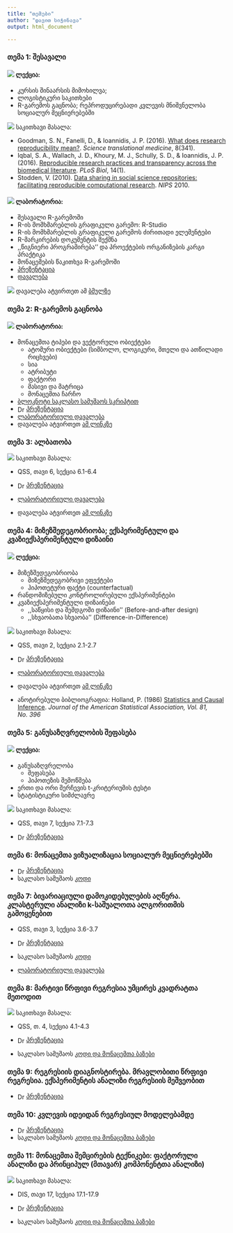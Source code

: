 ```yaml
---
title: "თემები"
author: "დავით სიჭინავა"
output: html_document

---
```


### თემა 1: შესავალი

#### ![](ico/teacher.png) ლექცია:

* კურსის შინაარსის მიმოხილვა;
* ლოგისტიკური საკითხები
* R-გარემოს გაცნობა; რეპროდუცირებადი კვლევის მნიშვნელობა სოციალურ მეცნიერებებში


![](ico/open-book.png) საკითხავი მასალა:


+ Goodman, S. N., Fanelli, D., & Ioannidis, J. P. (2016). [What does research reproducibility mean?](https://www.dropbox.com/s/4io57pvabqw539s/Goodman%2C%202016.pdf?dl=0). _Science translational medicine_, 8(341).
+ Iqbal, S. A., Wallach, J. D., Khoury, M. J., Schully, S. D., & Ioannidis, J. P. (2016). [Reproducible research practices and transparency across the biomedical literature](https://www.dropbox.com/s/dgl3tbskfjjn5ib/iqbal_et_al%2C%202016.PDF?dl=0). _PLoS Biol_, 14(1).
+ Stodden, V. (2010). [Data sharing in social science repositories: facilitating reproducible computational research](https://www.dropbox.com/s/uh7vd6diud8tcyu/Stodden%2C%202010.pdf?dl=0). _NIPS_ 2010.


#### ![](ico/flask-outline.png) ლაბორატორია:
* შესავალი R-გარემოში
* R-ის მომხმარებლის გრაფიკული გარემო: R-Studio
* R-ის მომხმარებლის გრაფიკული გარემოს ძირითადი ელემენტები
* R-მარკირების დოკუმენტის შექმნა
* ,,წიგნიერი პროგრამირება'' და პროექტების ორგანიზების კარგი პრაქტიკა 
* მონაცემების წაკითხვა R-გარემოში
* [პრეზენტაცია](https://davidsichinava.github.io/dar/meetings/m1/pres/meeting_1.html)
* [დავალება](https://www.dropbox.com/s/iun44y0iv8mj2vv/lab1.pdf?dl=0)


![](ico/book.png) დავალება ატვირთეთ ამ [ბმულზე](https://www.dropbox.com/request/oUc9abSj2pWwLHgObGV7)


### თემა 2: R-გარემოს გაცნობა

#### ![](ico/flask-outline.png) ლაბორატორია:

* მონაცემთა ტიპები და ვექტორული ობიექტები
	+ ატომური ობიექტები (სიმბოლო, ლოგიკური, მთელი და ათწილადი რიცხვები)
	+ სია
	+ ატრიბუტი
	+ ფაქტორი
	+ მასივი და მატრიცა
	+ მონაცემთა ჩარჩო
* [ბლოკნოტი საკლასო სამუშაოს სკრიპტით](https://www.dropbox.com/s/2xhprzisunzg2ba/meeting2.Rmd?dl=0)
* <img src="ico/teacher.png" alt="Drawing" style="width: 16px; vertical-align:middle;"/> 
<a href="https://davidsichinava.github.io/dar/meetings/m2/pres/meeting_2.html">პრეზენტაცია</a>
* [ლაბორატორიული დავალება](https://www.dropbox.com/s/bhrmma379ihen9o/lab2.pdf?dl=0)
* დავალება ატვირთეთ [ამ ლინკზე](https://www.dropbox.com/request/sl2iimmayEq1Ym3f95zf)


### თემა 3: ალბათობა

![](ico/open-book.png) საკითხავი მასალა:

* QSS, თავი 6, სექცია 6.1-6.4


* <img src="ico/teacher.png" alt="Drawing" style="width: 16px; vertical-align:middle;"/> 
<a href="https://davidsichinava.github.io/dar/meetings/m3/pres/meeting_3.html">პრეზენტაცია</a>
* [ლაბორატორიული დავალება](https://www.dropbox.com/s/96ezsciso3az13g/lab3.pdf?dl=0)
* დავალება ატვირთეთ [ამ ლინკზე](https://www.dropbox.com/request/LhDYEJjQZQRW0DgdeoS2)

### თემა 4: მიზეზშედეგობრიობა; ექსპერიმენტული და კვაზიექსპერიმენტული დიზაინი
#### ![](ico/teacher.png) ლექცია:

- მიზეზშედეგობრიობა
	+ მიზეზშედეგობრივი ეფექტები
	+ ჰიპოთეტური ფაქტი (counterfactual)
- რანდომიზებული კონტროლირებული ექსპერიმენტები
- კვაზიექსპერიმენტული დიზაინები
	+ ,,საწყისი და შემდგომი დიზაინი'' (Before-and-after design)
	+ ,,სხვაობათა სხვაობა'' (Difference-in-Difference)


![](ico/open-book.png) საკითხავი მასალა:

* QSS, თავი 2, სექცია 2.1-2.7

* <img src="ico/teacher.png" alt="Drawing" style="width: 16px; vertical-align:middle;"/> 
<a href="https://davidsichinava.github.io/dar/meetings/m4/pres/meeting_4.html">პრეზენტაცია</a>
* [ლაბორატორიული დავალება](https://www.dropbox.com/s/4kwc7d5x02iyxe5/lab4.pdf?dl=0)
* დავალება ატვირთეთ [ამ ლინკზე](https://www.dropbox.com/request/A6dJZPAgkwRKgfTWtgzg)
* ანოტირებული ბიბლიოგრაფია: Holland, P. (1986) [Statistics and Causal Inference](https://www.dropbox.com/s/u4qjvf9swowl09q/Holland1986.pdf?dl=0). _Journal of the American Statistical Association, Vol. 81, No. 396_

### თემა 5: განუსაზღვრელობის შეფასება
#### ![](ico/teacher.png) ლექცია:

* განუსაზღვრელობა
	+ შეფასება
	+ ჰიპოთეზის შემოწმება
* ერთი და ორი შერჩევის t-კრიტერიუმის ტესტი
* სტატისტიკური სიმძლავრე


![](ico/open-book.png) საკითხავი მასალა:

* QSS, თავი 7, სექცია 7.1-7.3

* <img src="ico/teacher.png" alt="Drawing" style="width: 16px; vertical-align:middle;"/> 
<a href="https://davidsichinava.github.io/dar/meetings/m5/pres/meeting_5.html">პრეზენტაცია</a>


### თემა 6: მონაცემთა ვიზუალიზაცია სოციალურ მეცნიერებებში


* <img src="ico/teacher.png" alt="Drawing" style="width: 16px; vertical-align:middle;"/> 
<a href="https://davidsichinava.github.io/dar/meetings/m6/pres/meeting_6.html">პრეზენტაცია</a>
* საკლასო სამუშაოს [კოდი](https://www.dropbox.com/s/unc9g8r3ir0vwqp/class.R?dl=0)


### თემა 7: ბივარიაციული დამოკიდებულების აღწერა. კლასტერული ანალიზი k-საშუალოთა ალგორითმის გამოყენებით

* QSS, თავი 3, სექცია 3.6-3.7


* <img src="ico/teacher.png" alt="Drawing" style="width: 16px; vertical-align:middle;"/> 
<a href="https://davidsichinava.github.io/dar/meetings/m7/pres/meeting_7.html">პრეზენტაცია</a>
* საკლასო სამუშაოს [კოდი](https://www.dropbox.com/s/64npp8jfmgk6meb/class.R?dl=0)
* [ლაბორატორიული დავალება](https://www.dropbox.com/s/jj821epf4j8wd5c/lab5.pdf?dl=0)

### თემა 8: მარტივი წრფივი რეგრესია უმცირეს კვადრატთა მეთოდით

![](ico/open-book.png) საკითხავი მასალა:

* QSS, თ. 4, სექცია 4.1-4.3

* <img src="ico/teacher.png" alt="Drawing" style="width: 16px; vertical-align:middle;"/> 
<a href="https://davidsichinava.github.io/dar/meetings/m8/pres/meeting_8.html">პრეზენტაცია</a>
* საკლასო სამუშაოს [კოდი და მონაცემთა ბაზები](https://www.dropbox.com/s/g60qnehvr59cia6/class8code.zip?dl=0)

### თემა 9: რეგრესიის დიაგნოსტირება. მრავლობითი წრფივი რეგრესია. ექსპერიმენტის ანალიზი რეგრესიის მეშვეობით

* <img src="ico/teacher.png" alt="Drawing" style="width: 16px; vertical-align:middle;"/> 
<a href="https://davidsichinava.github.io/dar/meetings/m9/pres/meeting_9.html">პრეზენტაცია</a>

### თემა 10: კვლევის იდეიდან რეგრესიულ მოდელებამდე

* <img src="ico/teacher.png" alt="Drawing" style="width: 16px; vertical-align:middle;"/> 
<a href="https://davidsichinava.github.io/dar/meetings/m10/pres/meeting_10.html">პრეზენტაცია</a>
* საკლასო სამუშაოს [კოდი და მონაცემთა ბაზები](https://www.dropbox.com/s/xuw8nbh48ol50kw/class10data.zip?dl=0)

### თემა 11: მონაცემთა შემცირების ტექნიკები: ფაქტორული ანალიზი და პრინციპულ (მთავარ) კომპონენტთა ანალიზი)

![](ico/open-book.png) საკითხავი მასალა:

* DIS, თავი 17, სექცია 17.1-17.9


* <img src="ico/teacher.png" alt="Drawing" style="width: 16px; vertical-align:middle;"/> 
<a href="https://davidsichinava.github.io/dar/meetings/m11/pres/meeting_11.html">პრეზენტაცია</a>
* საკლასო სამუშაოს [კოდი და მონაცემთა ბაზები](https://www.dropbox.com/s/5xjfdmqldmybkzw/class11.zip?dl=0)

